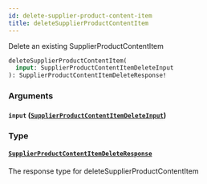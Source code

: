 ```yaml
---
id: delete-supplier-product-content-item
title: deleteSupplierProductContentItem
---
```


Delete an existing SupplierProductContentItem

```graphql
deleteSupplierProductContentItem(
  input: SupplierProductContentItemDeleteInput
): SupplierProductContentItemDeleteResponse!

```

### Arguments

#### `input` ([`SupplierProductContentItemDeleteInput`](/developers/supplier-apis/supply-api/graphql/reference/inputs/supplier-product-content-item-delete-input))

### Type

#### [`SupplierProductContentItemDeleteResponse`](/developers/supplier-apis/supply-api/graphql/reference/objects/supplier-product-content-item-delete-response)

The response type for deleteSupplierProductContentItem
